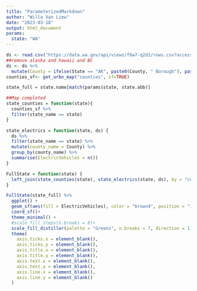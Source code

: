 ```yaml
---
title: "ParameterizedMarkdown"
author: "Willa Van Liew"
date: "2023-03-18"
output: html_document
params:
  state: "WA"
---
```


```r
ds <- read.csv("https://data.wa.gov/api/views/f6w7-q2d2/rows.csv?accessType=DOWNLOAD")
##remove alaska and hawaii and BC
ds <- ds %>%
  mutate(County = ifelse(State == "AK", paste0(County, " Borough"), paste0(County, " County")), state_name = state.name[match(State,state.abb)])
counties_sf<- get_urbn_map("counties", sf=TRUE)

state_full = state.name[match(params$state, state.abb)]
```

```r
##Map completed 
state_counties = function(state){
  counties_sf %>%
  filter(state_name == state)
}

state_electrics = function(state, ds) {
  ds %>%
  filter(state_name == state) %>%
  mutate(county_name = County) %>%
  group_by(county_name) %>%
  summarise(ElectricVehicles = n()) 
}

FullState = function(state) {
  left_join(state_counties(state), state_electrics(state, ds), by = "county_name")
} 

FullState(state_full) %>%
  ggplot() +
  geom_sf(aes(fill = ElectricVehicles), color = "brown4", position = "identity") +
  coord_sf()+
  theme_minimal() +
  #scale_fill_steps(n.breaks = 8)+
  scale_fill_distiller(palette = "Greens", n.breaks = 7, direction = 1)+
  theme(
    axis.ticks.x = element_blank(),
    axis.ticks.y = element_blank(),
    axis.title.x = element_blank(),
    axis.title.y = element_blank(),
    axis.text.x = element_blank(),
    axis.text.y = element_blank(),
    axis.line.x = element_blank(),
    axis.line.y = element_blank()
  )
```

